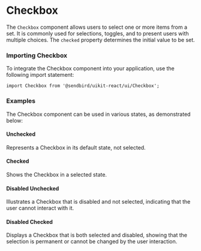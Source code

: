 
<Meta title="UI/Checkbox" component={Checkbox} of={CheckboxStories} />

# Checkbox

The `Checkbox` component allows users to select one or more items from a set. It is commonly used for selections, toggles, and to present users with multiple choices. The `checked` property determines the initial value to be set.

<Canvas of={CheckboxStories.Unchecked} />
<Controls of={CheckboxStories.Unchecked} />

### Importing Checkbox

To integrate the Checkbox component into your application, use the following import statement:

```tsx
import Checkbox from '@sendbird/uikit-react/ui/Checkbox';
```

### Examples
The Checkbox component can be used in various states, as demonstrated below:

#### Unchecked
Represents a Checkbox in its default state, not selected.

<Canvas of={CheckboxStories.Unchecked} />

#### Checked
Shows the Checkbox in a selected state.

<Canvas of={CheckboxStories.Checked} />

#### Disabled Unchecked
Illustrates a Checkbox that is disabled and not selected, indicating that the user cannot interact with it.

<Canvas of={CheckboxStories.DisabledUnchecked} />

#### Disabled Checked
Displays a Checkbox that is both selected and disabled, showing that the selection is permanent or cannot be changed by the user interaction.

<Canvas of={CheckboxStories.DisabledChecked} />
